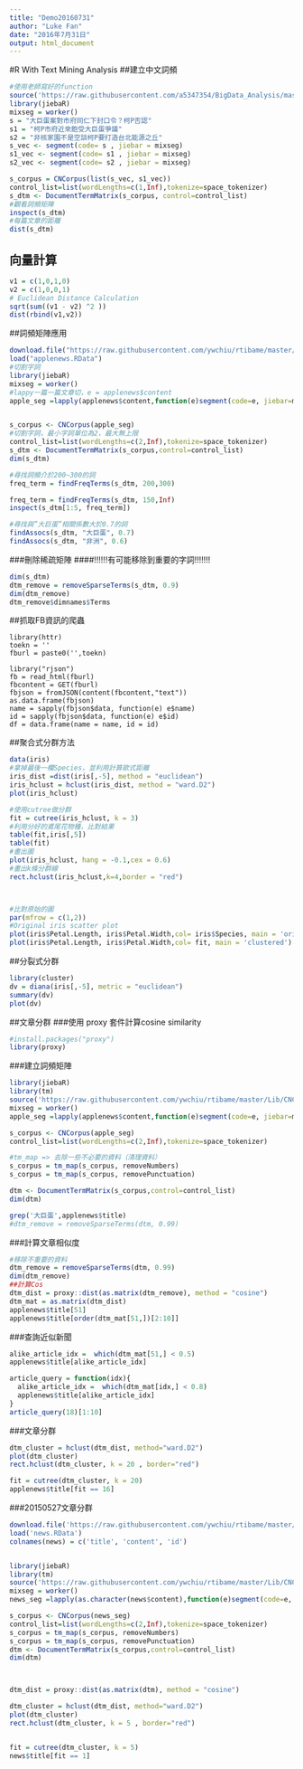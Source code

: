 ```yaml
---
title: "Demo20160731"
author: "Luke Fan"
date: "2016年7月31日"
output: html_document
---
```

#R With Text Mining Analysis
##建立中文詞頻
```r
#使用老師寫好的function
source('https://raw.githubusercontent.com/a5347354/BigData_Analysis/master/Demo20160731/CNCorpus.R')
library(jiebaR)
mixseg = worker()
s = "大巨蛋案對市府同仁下封口令？柯P否認"
s1 = "柯P市府近來飽受大巨蛋爭議"
s2 = "非核家園不是空談柯P要打造台北能源之丘"
s_vec <- segment(code= s , jiebar = mixseg)
s1_vec <- segment(code= s1 , jiebar = mixseg)
s2_vec <- segment(code= s2 , jiebar = mixseg)

s_corpus = CNCorpus(list(s_vec, s1_vec))
control_list=list(wordLengths=c(1,Inf),tokenize=space_tokenizer) 
s_dtm <- DocumentTermMatrix(s_corpus, control=control_list) 
#觀看詞頻矩陣
inspect(s_dtm)
#每篇文章的距離
dist(s_dtm)
```

## 向量計算
```r
v1 = c(1,0,1,0)
v2 = c(1,0,0,1)
# Euclidean Distance Calculation
sqrt(sum((v1 - v2) ^2 ))
dist(rbind(v1,v2))
```

##詞頻矩陣應用
```r
download.file("https://raw.githubusercontent.com/ywchiu/rtibame/master/data/applenews.RData", 'applenews.RData')
load("applenews.RData")
#切割字詞
library(jiebaR) 
mixseg = worker()
#lappy一篇一篇文章切，e = applenews$content
apple_seg =lapply(applenews$content,function(e)segment(code=e, jiebar=mixseg))


s_corpus <- CNCorpus(apple_seg) 
#切割字詞，最小字詞單位為2，最大無上限
control_list=list(wordLengths=c(2,Inf),tokenize=space_tokenizer)
s_dtm <- DocumentTermMatrix(s_corpus,control=control_list) 
dim(s_dtm)

#尋找詞頻介於200~300的詞
freq_term = findFreqTerms(s_dtm, 200,300)

freq_term = findFreqTerms(s_dtm, 150,Inf)
inspect(s_dtm[1:5, freq_term])

#尋找與”大巨蛋”相關係數大於0.7的詞
findAssocs(s_dtm, "大巨蛋", 0.7)
findAssocs(s_dtm, "非洲", 0.6)


```

###刪除稀疏矩陣
####!!!!!!有可能移除到重要的字詞!!!!!!!
```r
dim(s_dtm)
dtm_remove = removeSparseTerms(s_dtm, 0.9) 
dim(dtm_remove)
dtm_remove$dimnames$Terms
```

##抓取FB資訊的爬蟲
```
library(httr)
toekn = ''
fburl = paste0('',toekn)

library("rjson")
fb = read_html(fburl)
fbcontent = GET(fburl)
fbjson = fromJSON(content(fbcontent,"text"))
as.data.frame(fbjson)
name = sapply(fbjson$data, function(e) e$name)
id = sapply(fbjson$data, function(e) e$id)
df = data.frame(name = name, id = id)
```

##聚合式分群方法
```r
data(iris)
#拿掉最後一欄Species，並利用計算歐式距離
iris_dist =dist(iris[,-5], method = "euclidean")
iris_hclust = hclust(iris_dist, method = "ward.D2")
plot(iris_hclust)

#使用cutree做分群
fit = cutree(iris_hclust, k = 3)
#利用分好的鳶尾花物種，比對結果
table(fit,iris[,5])
table(fit)
#畫出圖
plot(iris_hclust, hang = -0.1,cex = 0.6)
#畫出k條分群線
rect.hclust(iris_hclust,k=4,border = "red")



#比對原始的圖
par(mfrow = c(1,2))
#Original iris scatter plot
plot(iris$Petal.Length, iris$Petal.Width,col= iris$Species, main = 'original')
plot(iris$Petal.Length, iris$Petal.Width,col= fit, main = 'clustered')
```

##分裂式分群
```r
library(cluster)
dv = diana(iris[,-5], metric = "euclidean") 
summary(dv)
plot(dv)
```

##文章分群
###使用 proxy 套件計算cosine similarity
```r
#install.packages("proxy") 
library(proxy)

```

###建立詞頻矩陣
```r
library(jiebaR)
library(tm)
source('https://raw.githubusercontent.com/ywchiu/rtibame/master/Lib/CNCorpus.R')
mixseg = worker()
apple_seg =lapply(applenews$content,function(e)segment(code=e, jiebar=mixseg))

s_corpus <- CNCorpus(apple_seg) 
control_list=list(wordLengths=c(2,Inf),tokenize=space_tokenizer)

#tm_map => 去除一些不必要的資料（清理資料）
s_corpus = tm_map(s_corpus, removeNumbers)
s_corpus = tm_map(s_corpus, removePunctuation)

dtm <- DocumentTermMatrix(s_corpus,control=control_list)
dim(dtm)

grep('大巨蛋',applenews$title)
#dtm_remove = removeSparseTerms(dtm, 0.99)
```


###計算文章相似度
```r
#移除不重要的資料
dtm_remove = removeSparseTerms(dtm, 0.99)
dim(dtm_remove)
##計算Cos
dtm_dist = proxy::dist(as.matrix(dtm_remove), method = "cosine")
dtm_mat = as.matrix(dtm_dist)
applenews$title[51]
applenews$title[order(dtm_mat[51,])[2:10]]
```

###查詢近似新聞
```r
alike_article_idx =  which(dtm_mat[51,] < 0.5)
applenews$title[alike_article_idx]

article_query = function(idx){
  alike_article_idx =  which(dtm_mat[idx,] < 0.8)
  applenews$title[alike_article_idx]
}
article_query(18)[1:10]
```

###文章分群
```r
dtm_cluster = hclust(dtm_dist, method="ward.D2")
plot(dtm_cluster)
rect.hclust(dtm_cluster, k = 20 , border="red")

fit = cutree(dtm_cluster, k = 20)
applenews$title[fit == 16]
```

###20150527文章分群
```r
download.file('https://raw.githubusercontent.com/ywchiu/rtibame/master/History/Class1/news.RData', 'news.RData')
load('news.RData')
colnames(news) = c('title', 'content', 'id')


library(jiebaR)
library(tm)
source('https://raw.githubusercontent.com/ywchiu/rtibame/master/Lib/CNCorpus.R')
mixseg = worker()
news_seg =lapply(as.character(news$content),function(e)segment(code=e, jiebar=mixseg))

s_corpus <- CNCorpus(news_seg)
control_list=list(wordLengths=c(2,Inf),tokenize=space_tokenizer)
s_corpus = tm_map(s_corpus, removeNumbers)
s_corpus = tm_map(s_corpus, removePunctuation)
dtm <- DocumentTermMatrix(s_corpus,control=control_list)
dim(dtm)



dtm_dist = proxy::dist(as.matrix(dtm), method = "cosine")

dtm_cluster = hclust(dtm_dist, method="ward.D2")
plot(dtm_cluster)
rect.hclust(dtm_cluster, k = 5 , border="red")


fit = cutree(dtm_cluster, k = 5)
news$title[fit == 1]
```






